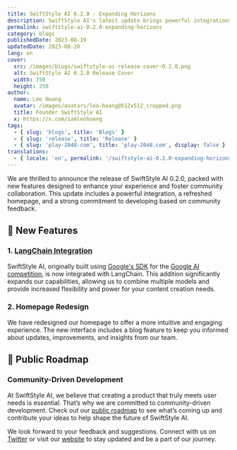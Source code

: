 ```yaml
---
title: SwiftStyle AI 0.2.0 - Expanding Horizons
description: SwiftStyle AI's latest update brings powerful integrations, a revamped homepage, and a commitment to community-driven development.
permalink: swiftstyle-ai-0.2.0-expanding-horizons
category: blogs
publishedDate: 2023-08-19
updatedDate: 2023-08-20
lang: en
cover:
  src: /images/blogs/swiftstyle-ai-release-cover-0.2.0.png
  alt: SwiftStyle AI 0.2.0 Release Cover
  width: 750
  height: 250
author:
  name: Leo Hoang
  avatar: /images/avatars/leo-hoang@512x512_cropped.png
  title: Founder SwiftStyle AI
  x: https://x.com/iamleohoang
tags:
  - { slug: 'blogs', title: 'Blogs' }
  - { slug: 'release', title: 'Release' }
  - { slug: 'play-2048-com', title: 'play-2048.com', display: false }
translations:
  - { locale: 'en', permalink: '/swiftstyle-ai-0.2.0-expanding-horizons/' }
---
```


We are thrilled to announce the release of SwiftStyle AI 0.2.0, packed with new features designed to enhance your experience and foster community collaboration. This update includes a powerful integration, a refreshed homepage, and a strong commitment to developing based on community feedback.

## 🌟 New Features

### 1. [LangChain Integration](https://www.langchain.com/)

SwiftStyle AI, originally built using [Google's SDK](https://developers.google.com/) for the [Google AI competition](https://ai.google.com/research/competitions/), is now integrated with LangChain. This addition significantly expands our capabilities, allowing us to combine multiple models and provide increased flexibility and power for your content creation needs.

### 2. Homepage Redesign

We have redesigned our homepage to offer a more intuitive and engaging experience. The new interface includes a blog feature to keep you informed about updates, improvements, and insights from our team.

## 📅 Public Roadmap

### Community-Driven Development

At SwiftStyle AI, we believe that creating a product that truly meets user needs is essential. That’s why we are committed to community-driven development. Check out our [public roadmap](https://github.com/swiftstyleai/swiftstyleai/issues) to see what’s coming up and contribute your ideas to help shape the future of SwiftStyle AI.

We look forward to your feedback and suggestions. Connect with us on [Twitter](https://x.com/iamleohoang) or visit our [website](https://swiftstyle.ai) to stay updated and be a part of our journey.
